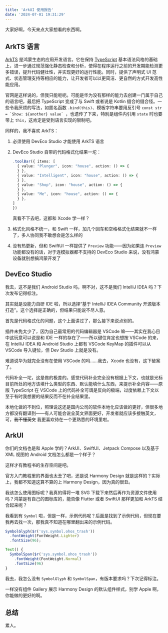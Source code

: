 ```yaml
---
title: 'ArkUI 使用报告'
date: '2024-07-01 19:31:29'
---
```


大家好啊，今天来点大家想看的东西啊。

## ArkTS 语言

[ArkTS](https://developer.huawei.com/consumer/cn/arkts/) 是鸿蒙生态的应用开发语言。它在保持 [TypeScript](https://www.typescriptlang.org/) 基本语法风格的基础上，进一步通过规范强化静态检查和分析，使得在程序运行之前的开发期能检测更多错误，提升代码健壮性，并实现更好的运行性能。同时，提供了声明式 UI 范式、状态管理支持等相应的能力，让开发者可以以更简洁、更自然的方式开发高性能应用。

官网是这样说的，但我只能呃呃。可能是华为没有那样的能力去创建一门属于自己的语言吧，最后把 TypeScript 变成了与 Swift 或者说是 Kotlin 缝合的缝合怪。一些令我厌烦的写法，如匿名函数 `.bind(this)`、模板字符串要用反引号 ``const str = `Show: ${another} value` ``，也遗传了下来，特别是组件内引用 `state` 时也要带上 `this`，这肯定是受到语言实现的限制吧。

同样的，我不喜欢 ArkTS：

1. 必须使用 DevEco Studio 才能使用 ArkTS 语言
2. DevEco Studio 自带的代码格式化结果一坨：

   ```ts
   .toolBar({ items: [
     { value: "Plunger", icon: "house", action: () => {
     } },
     { value: "Intelligent", icon: "house", action: () => {
     } },
     { value: "Shop", icon: "house", action: () => {
     } },
     { value: "Me", icon: "house", action: () => {
     } },
   ]
   })
   ```

   真看不下去吧，这都和 Xcode 学一样？

3. 格式化风格不统一，和 Swift 一样，加几个回车和空格格式化结果就不一样了，多人协同我不敢想会是怎么样的
4. 没有热更新，但和 SwiftUI 一样提供了 `Preview` 功能——因为如果连 `Preview` 功能都没有的话，对于连模拟器都不支持的 DevEco Studio 来说，没有鸿蒙设备就别想搞鸿蒙开发了

## DevEco Studio

我去，这不是我们 Android Studio 吗，啊不对，这不是我们 IntelliJ IDEA 吗？下次发布记得标注。

其实就是没能力自研 IDE 啦，所以选择“基于 IntelliJ IDEA Community 开源版本打造”。这个选择是正确的，但结果只能说不尽人意。

首先是代码格式化的问题，这个上面讲过了，那么接下来说点别的。

插件未免太少了，因为自己最常用的代码编辑器是 VSCode 嘛——其实在我心目中这玩意可以说是和 IDE 一样的存在了——所以键位肯定也想按 VSCode 的来，在 IntelliJ IDEA 和 Android Studio 上都有 VSCode KeyMap 的插件可以从 VSCode 导入键位，但 Dev Studio 上就是没有。

难道说华为就完全没有在使用 VSCode 的吗……我去，Xcode 也没有，这下破案了。

代码补全一坨，这是做的极差的。感觉代码补全完全没有根据上下文，也就是光标目前所处的地方该填什么类型的东西、默认能填什么东西，来提示补全内容——原版 TypeScript 在 VSCode 上的代码补全可谓是反向的极端，过度依赖上下文以至于有时我想要的结果反而不在补全结果里。

本地化做的不到位，照理说这还是国内公司的软件本地化应该做的更好，但很多地方都没有翻译到——有人可能会说全英文界面更好，开发者就应该多接触英文，可，~~我不懂英文~~ 我更喜欢待在一个更熟悉的环境里啦。

## ArkUI

你们的文档也是和 Apple 学的？ArkUI、SwiftUI、Jetpack Compose 以及基于 XML 视图的 Android 文档怎么都是一个样子？

这样才有教程书的生存空间是吧。

官方入门教程里的界面也太丑了吧，还是说 Harmony Design 就是这样的？实际上，我都不知道这算不算的上 Harmony Design，因为真的很丑。

我该怎么使用图标呢？我真的得将一堆 SVG 下载下来然后再作为资源文件使用吗？鸿蒙是有自己的图标库的，能否像 Flutter 或者 SwiftUI 那样更加和 ArkTS 结合起来呢？

我看到有 `Symbol` 啦，但是一样，示例代码呢？后面是找到了示例代码，但现在要我再去找一次，那我真不知道在哪里翻出来的示例代码。

```ts
SymbolGlyph($r('sys.symbol.ohos_trash'))
  .fontWeight(FontWeight.Lighter)
  .fontSize(96);
```

```ts
Text() {
  SymbolSpan($r('sys.symbol.ohos_trash'))
    .fontWeight(FontWeight.Normal)
    .fontSize(96)
}
```

我去，我怎么没有 `SymbolGlyph` 和 `SymbolSpan`，有版本要求吗？下次记得标注。

一样没有组件 Gallery 展示 Harmony Design 的默认组件样式，别学 Apple 啊，你能做的更好的啊。

## 总结

累人。
